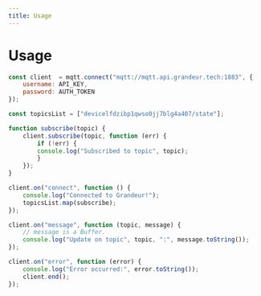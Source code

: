```yaml
---
title: Usage
---
```


# Usage

```jsx
const client  = mqtt.connect("mqtt://mqtt.api.grandeur.tech:1883", {
    username: API_KEY,
    password: AUTH_TOKEN
});

const topicsList = ["devicelfdzibp1qwso0jj7blg4a407/state"];

function subscribe(topic) {
    client.subscribe(topic, function (err) {
        if (!err) {
        console.log("Subscribed to topic", topic);
        }
    });
}

client.on("connect", function () {
    console.log("Connected to Grandeur!");
    topicsList.map(subscribe);
});

client.on("message", function (topic, message) {
    // message is a Buffer.
    console.log("Update on topic", topic, ":", message.toString());
});

client.on("error", function (error) {
    console.log("Error occurred:", error.toString());
    client.end();
});
```
